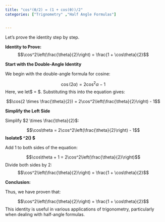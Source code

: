 ```yaml
---
title: "cos²(θ/2) = (1 + cos(θ))/2"
categories: ["Trignometry" ,"Half Angle Formulas"]


---
```




Let's prove the identity step by step.

**Identity to Prove:**
$$\cos^2\left(\frac{\theta}{2}\right) = \frac{1 + \cos\theta}{2}$$

**Start with the Double-Angle Identity**

We begin with the double-angle formula for cosine:

$$\cos(2\alpha) = 2\cos^2\alpha - 1$$Here, we let$ \alpha = \frac{\theta}{2} $. Substituting this into the equation gives:

$$\cos(2 \times \frac{\theta}{2}) = 2\cos^2\left(\frac{\theta}{2}\right) - 1$$

**Simplify the Left Side**

Simplify $2 \times \frac{\theta}{2}$:

$$\cos\theta = 2\cos^2\left(\frac{\theta}{2}\right) - 1$$**Isolate$ \cos^2\left(\frac{\theta}{2}\right) $**

Add 1 to both sides of the equation:

$$\cos\theta + 1 = 2\cos^2\left(\frac{\theta}{2}\right)$$Divide both sides by 2:$$\cos^2\left(\frac{\theta}{2}\right) = \frac{1 + \cos\theta}{2}$$

**Conclusion:**

Thus, we have proven that:

$$\cos^2\left(\frac{\theta}{2}\right) = \frac{1 + \cos\theta}{2}$$
This identity is useful in various applications of trigonometry, particularly when dealing with half-angle formulas.